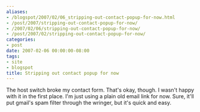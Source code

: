 ```yaml
---
aliases:
- /blogspot/2007/02/06_stripping-out-contact-popup-for-now.html
- /post/2007/stripping-out-contact-popup-for-now/
- /2007/02/06/stripping-out-contact-popup-for-now/
- /post/2007/02/stripping-out-contact-popup-for-now/
categories:
- post
date: 2007-02-06 00:00:00-08:00
tags:
- site
- blogspot
title: Stripping out contact popup for now
---
```


The host switch broke my contact form. That's okay, though. I wasn't happy with it in the first place. I'm just using a plain old email link for now. Sure, it'll put gmail's spam filter through the wringer, but it's quick and easy.
<!--more-->